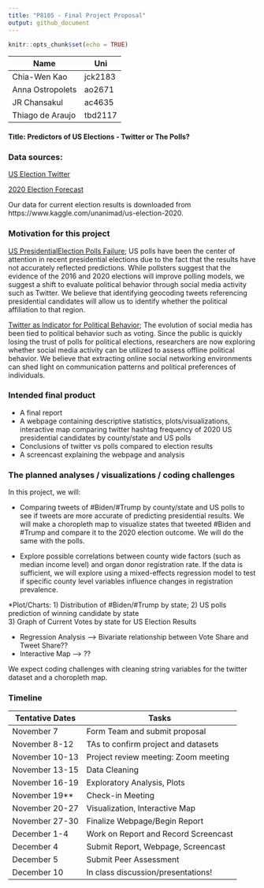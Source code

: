 ```yaml
---
title: "P8105 - Final Project Proposal"
output: github_document
---
```


```r
knitr::opts_chunk$set(echo = TRUE)
```

|Name              | Uni       |
|------------------|-----------|
|Chia-Wen Kao      | jck2183   |
|Anna Ostropolets  | ao2671    |
|JR Chansakul      | ac4635    |
|Thiago de Araujo  | tbd2117   |

#### Title: Predictors of US Elections - Twitter or The Polls?

### Data sources: 

[US Election Twitter ](https://www.kaggle.com/manchunhui/us-election-2020-tweets?select=hashtag_joebiden.csv)

[2020 Election Forecast](https://github.com/fivethirtyeight/data/tree/master/election-forecasts-2020)

Our data for current election results is downloaded from https://www.kaggle.com/unanimad/us-election-2020.


### Motivation for this project

[US PresidentialElection Polls Failure](https://news.northeastern.edu/2020/11/04/the-polls-were-still-way-off-in-the-2020-election-even-after-accounting-for-2016s-errors/); US polls have been the center of attention in recent presidential elections due to the fact that the results have not accurately reflected predictions. While pollsters suggest that the evidence of the 2016 and 2020 elections will improve polling models, we suggest a shift to evaluate political behavior through social media activity such as Twitter. We believe that identifying geocoding tweets referencing presidential candidates will allow us to identify whether the political affiliation to that region.  

[Twitter as Indicator for Political Behavior](https://journals.plos.org/plosone/article?id=10.1371/journal.pone.0079449); The evolution of social media has been tied to political behavior such as voting. Since the public is quickly losing the trust of polls for political elections, researchers are now exploring whether social media activity can be utilized to assess offline political behavior. We believe that extracting online social networking environments can shed light on communication patterns and political preferences of individuals. 


### Intended final product

*  A final report
*  A webpage containing descriptive statistics, plots/visualizations, interactive map comparing twitter hashtag frequency of 2020 US presidential candidates by county/state and US polls 
*  Conclusions of twitter vs polls compared to election results 
*  A screencast explaining the webpage and analysis

### The planned analyses / visualizations / coding challenges

In this project, we will:

* Comparing tweets of #Biden/#Trump by county/state and US polls to see if tweets are more accurate of predicting presidential results. We will make a choropleth map to visualize states that tweeted #Biden and #Trump and compare it to the 2020 election outcome. We will do the same with the polls. 

* Explore possible correlations between county wide factors (such as median income level) and organ donor registration rate. If the data is sufficient, we will explore using a mixed-effects regression model to test if specific county level variables influence changes in registration prevalence.

*Plot/Charts: 
1) Distribution of #Biden/#Trump by state; 
2) US polls prediction of winning candidate by state  
3) Graph of Current Votes by state for US Election Results 

* Regression Analysis --> Bivariate relationship between Vote Share and Tweet Share?? 
* Interactive Map     --> ??

We expect coding challenges with cleaning string variables for the twitter dataset and a choropleth map.

### Timeline

|Tentative Dates   | Tasks                                   |
|------------------|-----------------------------------------|
|November 7        | Form Team and submit proposal           |
|November 8-12     | TAs to confirm project and datasets     |
|November 10-13    | Project review meeting: Zoom meeting    |
|November 13-15    | Data Cleaning                           |
|November 16-19    | Exploratory Analysis, Plots             |
|November 19**     | Check-in Meeting                        |
|November 20-27    | Visualization,  Interactive Map         |
|November 27-30    | Finalize Webpage/Begin Report           |
|December 1-4      | Work on Report and Record Screencast    |
|December 4        | Submit Report, Webpage, Screencast      |
|December 5        | Submit Peer Assessment                  |
|December 10       | In class discussion/presentations!      |
